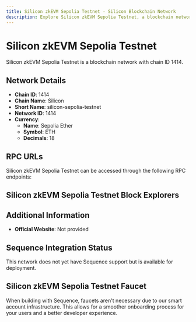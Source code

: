 ```yaml
--- 
title: Silicon zkEVM Sepolia Testnet - Silicon Blockchain Network
description: Explore Silicon zkEVM Sepolia Testnet, a blockchain network with chain ID 1414. Learn about its native currency, Sepolia Ether, and how to interact with the network.
---
```


# Silicon zkEVM Sepolia Testnet

Silicon zkEVM Sepolia Testnet is a blockchain network with chain ID 1414.

## Network Details

- **Chain ID**: 1414
- **Chain Name**: Silicon
- **Short Name**: silicon-sepolia-testnet
- **Network ID**: 1414
- **Currency**: 
  - **Name**: Sepolia Ether
  - **Symbol**: ETH
  - **Decimals**: 18

## RPC URLs

Silicon zkEVM Sepolia Testnet can be accessed through the following RPC endpoints:



## Silicon zkEVM Sepolia Testnet Block Explorers



## Additional Information

- **Official Website**: Not provided

## Sequence Integration Status

This network does not yet have Sequence support but is available for deployment.

## Silicon zkEVM Sepolia Testnet Faucet

When building with Sequence, faucets aren't necessary due to our smart account infrastructure. This allows for a smoother onboarding process for your users and a better developer experience.
